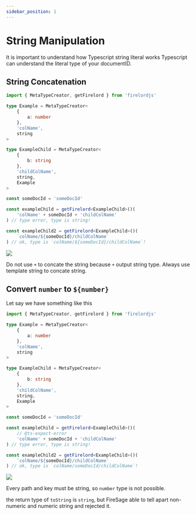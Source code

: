 ```yaml
---
sidebar_position: 1
---
```


# String Manipulation


It is important to understand how Typescript string literal works Typescript can understand the literal type of your documentID.

## String Concatenation

```ts
import { MetaTypeCreator, getFirelord } from 'firelordjs'

type Example = MetaTypeCreator<
	{
		a: number
	},
	'colName',
	string
>

type ExampleChild = MetaTypeCreator<
	{
		b: string
	},
	'childColName',
	string,
	Example
>

const someDocId = 'someDocId'

const exampleChild = getFirelord<ExampleChild>()(
	'colName' + someDocId + 'childColName'
) // type error, type is string!

const exampleChild2 = getFirelord<ExampleChild>()(
	`colName/${someDocId}/childColName`
) // ok, type is `colName/${someDocId}/childColName`!
```

<Image
	src="https://github.com/tylim88/FirelordJSDoc/blob/main/static/firelord/string1.png?raw=true"
	text="how to concate string safely"
/>

Do not use `+` to concate the string because `+` output string type. Always use template string to concate string.

## Convert `number` to `${number}`

Let say we have something like this

```ts
import { MetaTypeCreator, getFirelord } from 'firelordjs'

type Example = MetaTypeCreator<
	{
		a: number
	},
	'colName',
	string
>

type ExampleChild = MetaTypeCreator<
	{
		b: string
	},
	'childColName',
	string,
	Example
>

const someDocId = 'someDocId'

const exampleChild = getFirelord<ExampleChild>()(
	// @ts-expect-error
	'colName' + someDocId + 'childColName'
) // type error, type is string!

const exampleChild2 = getFirelord<ExampleChild>()(
	`colName/${someDocId}/childColName`
) // ok, type is `colName/someDocId/childColName`!
```

<Image
	src="https://github.com/tylim88/FirelordJSDoc/blob/main/static/firelord/string2.png?raw=true"
	text="how to convert number to numeric string safely"
/>

Every path and key must be string, so `number` type is not possible.

the return type of `toString` is `string`, but FireSage able to tell apart non-numeric and numeric string and rejected it.
